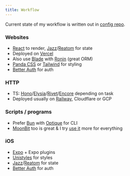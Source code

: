 ```yaml
---
title: Workflow
---
```


Current state of my workflow is written out in [config repo](https://github.com/nikitavoloboev/config).

### Websites

- [React](https://react.dev) to render, [Jazz](https://jazz.tools)/[Reatom](https://v1000.reatom.dev) for state
- Deployed on [Vercel](https://vercel.com)
- Also use [Blade](https://blade.im) with [Ronin](https://ronin.co) (great ORM)
- [Panda CSS](https://panda-css.com) or [Tailwind](https://tailwindcss.com) for styling
- [Better Auth](https://www.better-auth.com) for auth

### HTTP

- TS: [Hono](https://hono.dev)/[Elysia](https://elysiajs.com)/[Rivet](https://rivet.gg)/[Encore](https://encore.dev) depending on task
- Deployed usually on [Railway](https://railway.com), Cloudflare or GCP

### Scripts / programs

- Prefer [Bun](https://bun.sh) with [Optique](https://github.com/dahlia/optique) for CLI
- [MoonBit](https://moonbitlang.com) too is great & I try [use it](https://github.com/anysynth/gen) more for everything

### iOS

- [Expo](https://expo.dev) + Expo plugins
- [Unistyles](https://unistyl.es) for styles
- [Jazz](https://jazz.tools)/[Reatom](https://v1000.reatom.dev) for state
- [Better Auth](https://www.better-auth.com) for auth
